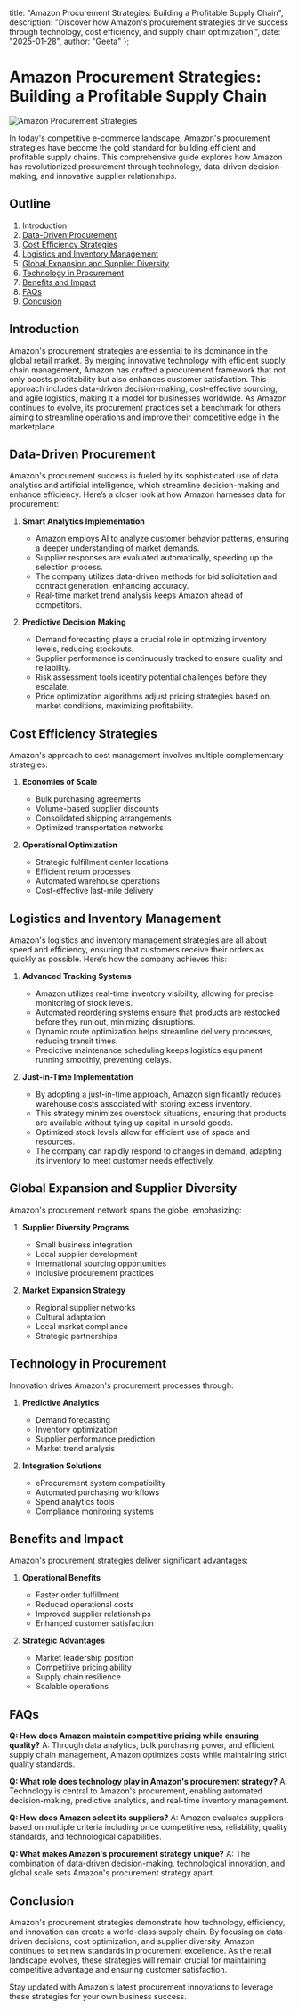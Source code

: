   title: "Amazon Procurement Strategies: Building a Profitable Supply Chain",
  description: "Discover how Amazon's procurement strategies drive success through technology, cost efficiency, and supply chain optimization.",
  date: "2025-01-28",
  author: "Geeta"
};

# Amazon Procurement Strategies: Building a Profitable Supply Chain

![Amazon Procurement Strategies](/images/blog/amazon-procurement-strategies.jpeg)

In today's competitive e-commerce landscape, Amazon's procurement strategies have become the gold standard for building efficient and profitable supply chains. This comprehensive guide explores how Amazon has revolutionized procurement through technology, data-driven decision-making, and innovative supplier relationships.

## Outline

1. Introduction
2. [Data-Driven Procurement](#data-driven-procurement)
3. [Cost Efficiency Strategies](#cost-efficiency-strategies)
4. [Logistics and Inventory Management](#logistics-and-inventory-management)
5. [Global Expansion and Supplier Diversity](#global-expansion-and-supplier-diversity)
6. [Technology in Procurement](#technology-in-procurement)
7. [Benefits and Impact](#benefits-and-impact)
8. [FAQs](#faqs)
9. [Concusion](#conclusion)

## Introduction

Amazon's procurement strategies are essential to its dominance in the global retail market. By merging innovative technology with efficient supply chain management, Amazon has crafted a procurement framework that not only boosts profitability but also enhances customer satisfaction. This approach includes data-driven decision-making, cost-effective sourcing, and agile logistics, making it a model for businesses worldwide. As Amazon continues to evolve, its procurement practices set a benchmark for others aiming to streamline operations and improve their competitive edge in the marketplace.

## Data-Driven Procurement

Amazon's procurement success is fueled by its sophisticated use of data analytics and artificial intelligence, which streamline decision-making and enhance efficiency. Here’s a closer look at how Amazon harnesses data for procurement:

1. **Smart Analytics Implementation**
   - Amazon employs AI to analyze customer behavior patterns, ensuring a deeper understanding of market demands.
   - Supplier responses are evaluated automatically, speeding up the selection process.
   - The company utilizes data-driven methods for bid solicitation and contract generation, enhancing accuracy.
   - Real-time market trend analysis keeps Amazon ahead of competitors.

2. **Predictive Decision Making**
   - Demand forecasting plays a crucial role in optimizing inventory levels, reducing stockouts.
   - Supplier performance is continuously tracked to ensure quality and reliability.
   - Risk assessment tools identify potential challenges before they escalate.
   - Price optimization algorithms adjust pricing strategies based on market conditions, maximizing profitability.

## Cost Efficiency Strategies

Amazon's approach to cost management involves multiple complementary strategies:

1. **Economies of Scale**
   - Bulk purchasing agreements
   - Volume-based supplier discounts
   - Consolidated shipping arrangements
   - Optimized transportation networks

2. **Operational Optimization**
   - Strategic fulfillment center locations
   - Efficient return processes
   - Automated warehouse operations
   - Cost-effective last-mile delivery

## Logistics and Inventory Management

Amazon's logistics and inventory management strategies are all about speed and efficiency, ensuring that customers receive their orders as quickly as possible. Here’s how the company achieves this:

1. **Advanced Tracking Systems**
   - Amazon utilizes real-time inventory visibility, allowing for precise monitoring of stock levels.
   - Automated reordering systems ensure that products are restocked before they run out, minimizing disruptions.
   - Dynamic route optimization helps streamline delivery processes, reducing transit times.
   - Predictive maintenance scheduling keeps logistics equipment running smoothly, preventing delays.

2. **Just-in-Time Implementation**
   - By adopting a just-in-time approach, Amazon significantly reduces warehouse costs associated with storing excess inventory.
   - This strategy minimizes overstock situations, ensuring that products are available without tying up capital in unsold goods.
   - Optimized stock levels allow for efficient use of space and resources.
   - The company can rapidly respond to changes in demand, adapting its inventory to meet customer needs effectively.

## Global Expansion and Supplier Diversity

Amazon's procurement network spans the globe, emphasizing:

1. **Supplier Diversity Programs**
   - Small business integration
   - Local supplier development
   - International sourcing opportunities
   - Inclusive procurement practices

2. **Market Expansion Strategy**
   - Regional supplier networks
   - Cultural adaptation
   - Local market compliance
   - Strategic partnerships

## Technology in Procurement

Innovation drives Amazon's procurement processes through:

1. **Predictive Analytics**
   - Demand forecasting
   - Inventory optimization
   - Supplier performance prediction
   - Market trend analysis

2. **Integration Solutions**
   - eProcurement system compatibility
   - Automated purchasing workflows
   - Spend analytics tools
   - Compliance monitoring systems

## Benefits and Impact

Amazon's procurement strategies deliver significant advantages:

1. **Operational Benefits**
   - Faster order fulfillment
   - Reduced operational costs
   - Improved supplier relationships
   - Enhanced customer satisfaction

2. **Strategic Advantages**
   - Market leadership position
   - Competitive pricing ability
   - Supply chain resilience
   - Scalable operations

## FAQs

**Q: How does Amazon maintain competitive pricing while ensuring quality?**
A: Through data analytics, bulk purchasing power, and efficient supply chain management, Amazon optimizes costs while maintaining strict quality standards.

**Q: What role does technology play in Amazon's procurement strategy?**
A: Technology is central to Amazon's procurement, enabling automated decision-making, predictive analytics, and real-time inventory management.

**Q: How does Amazon select its suppliers?**
A: Amazon evaluates suppliers based on multiple criteria including price competitiveness, reliability, quality standards, and technological capabilities.

**Q: What makes Amazon's procurement strategy unique?**
A: The combination of data-driven decision-making, technological innovation, and global scale sets Amazon's procurement strategy apart.

## Conclusion

Amazon's procurement strategies demonstrate how technology, efficiency, and innovation can create a world-class supply chain. By focusing on data-driven decisions, cost optimization, and supplier diversity, Amazon continues to set new standards in procurement excellence. As the retail landscape evolves, these strategies will remain crucial for maintaining competitive advantage and ensuring customer satisfaction.

Stay updated with Amazon's latest procurement innovations to leverage these strategies for your own business success.